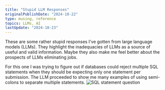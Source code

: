 ```yaml
---
title: "Stupid LLM Responses"
originalPublishDate: "2024-10-22"
type: musing, reference
topics: LLMs, AI
lastUpdate: "2024-10-23"
---
```



These are some rather stupid responses I've gotten from large language models (LLMs). They highlight the inadequacies of LLMs as a source of useful and valid information. Maybe they also make me feel better about the prospects of LLMs eliminating jobs.

For this one I was trying to figure out if databases could reject multiple SQL statements when they should be expecting only one statement per submission. The LLM proceeded to show me many examples of using semi-colons to separate multiple statements.
![SQL statement question](./llmStupidResponseSqlStatements.png "SQL statement question")

